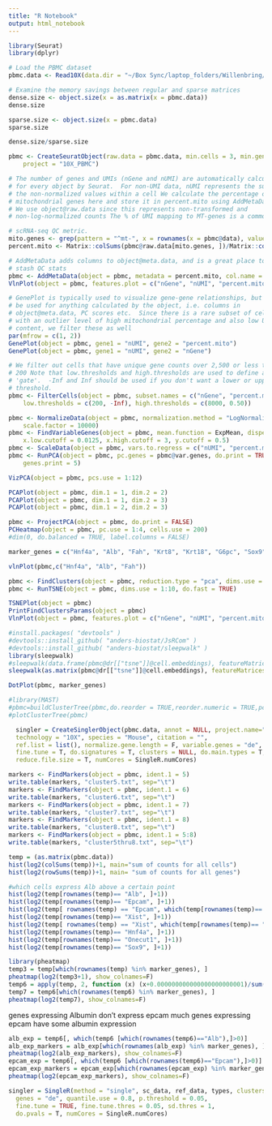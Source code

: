 ```yaml
---
title: "R Notebook"
output: html_notebook
---
```



```r
library(Seurat)
library(dplyr)

# Load the PBMC dataset
pbmc.data <- Read10X(data.dir = "~/Box Sync/laptop_folders/Willenbring/Feng Single Cell/willenbringh/FC_102418_analysis/filtered_gene_bc_matrices/mm10/")

# Examine the memory savings between regular and sparse matrices
dense.size <- object.size(x = as.matrix(x = pbmc.data))
dense.size
```

```r
sparse.size <- object.size(x = pbmc.data)
sparse.size
```

```r
dense.size/sparse.size
```

```r
pbmc <- CreateSeuratObject(raw.data = pbmc.data, min.cells = 3, min.genes = 200, 
    project = "10X_PBMC")
```

```r
# The number of genes and UMIs (nGene and nUMI) are automatically calculated
# for every object by Seurat.  For non-UMI data, nUMI represents the sum of
# the non-normalized values within a cell We calculate the percentage of
# mitochondrial genes here and store it in percent.mito using AddMetaData.
# We use object@raw.data since this represents non-transformed and
# non-log-normalized counts The % of UMI mapping to MT-genes is a common

# scRNA-seq QC metric.
mito.genes <- grep(pattern = "^mt-", x = rownames(x = pbmc@data), value = TRUE)
percent.mito <- Matrix::colSums(pbmc@raw.data[mito.genes, ])/Matrix::colSums(pbmc@raw.data)

# AddMetaData adds columns to object@meta.data, and is a great place to
# stash QC stats
pbmc <- AddMetaData(object = pbmc, metadata = percent.mito, col.name = "percent.mito")
VlnPlot(object = pbmc, features.plot = c("nGene", "nUMI", "percent.mito"), nCol = 3)

```

```r
# GenePlot is typically used to visualize gene-gene relationships, but can
# be used for anything calculated by the object, i.e. columns in
# object@meta.data, PC scores etc.  Since there is a rare subset of cells
# with an outlier level of high mitochondrial percentage and also low UMI
# content, we filter these as well
par(mfrow = c(1, 2))
GenePlot(object = pbmc, gene1 = "nUMI", gene2 = "percent.mito")
GenePlot(object = pbmc, gene1 = "nUMI", gene2 = "nGene")
```


```r
# We filter out cells that have unique gene counts over 2,500 or less than
# 200 Note that low.thresholds and high.thresholds are used to define a
# 'gate'.  -Inf and Inf should be used if you don't want a lower or upper
# threshold.
pbmc <- FilterCells(object = pbmc, subset.names = c("nGene", "percent.mito"), 
    low.thresholds = c(200, -Inf), high.thresholds = c(8000, 0.50))
```


```r
pbmc <- NormalizeData(object = pbmc, normalization.method = "LogNormalize", 
    scale.factor = 10000)
pbmc <- FindVariableGenes(object = pbmc, mean.function = ExpMean, dispersion.function = LogVMR, 
    x.low.cutoff = 0.0125, x.high.cutoff = 3, y.cutoff = 0.5)
pbmc <- ScaleData(object = pbmc, vars.to.regress = c("nUMI", "percent.mito"))
pbmc <- RunPCA(object = pbmc, pc.genes = pbmc@var.genes, do.print = TRUE, pcs.print = 1:5, 
    genes.print = 5)

```

```r
VizPCA(object = pbmc, pcs.use = 1:12)

```

```r
PCAPlot(object = pbmc, dim.1 = 1, dim.2 = 2)
PCAPlot(object = pbmc, dim.1 = 1, dim.2 = 3)
PCAPlot(object = pbmc, dim.1 = 2, dim.2 = 3)
```

```r
pbmc <- ProjectPCA(object = pbmc, do.print = FALSE)
PCHeatmap(object = pbmc, pc.use = 1:4, cells.use = 200)
#dim(0, do.balanced = TRUE, label.columns = FALSE)
```
```r
marker_genes = c("Hnf4a", "Alb", "Fah", "Krt8", "Krt18", "G6pc", "Sox9", "Krt7", "Krt19", "Epcam", "Onecut1", "Afp", "Xist")
```

```r
vlnPlot(pbmc,c("Hnf4a", "Alb", "Fah"))

```

```r
pbmc <- FindClusters(object = pbmc, reduction.type = "pca", dims.use = 1:5, resolution = 0.6, print.output = 0, save.SNN = TRUE)
pbmc <- RunTSNE(object = pbmc, dims.use = 1:10, do.fast = TRUE)
```


```r
TSNEPlot(object = pbmc)
PrintFindClustersParams(object = pbmc)
VlnPlot(object = pbmc, features.plot = c("nGene", "nUMI", "percent.mito"), nCol = 3)
```

```r
#install.packages( "devtools" )
#devtools::install_github( "anders-biostat/JsRCom" )
#devtools::install_github( "anders-biostat/sleepwalk" )
library(sleepwalk)
#sleepwalk(data.frame(pbmc@dr[["tsne"]]@cell.embeddings), featureMatrices = data.matrix(t(pbmc@data)))
sleepwalk(as.matrix(pbmc@dr[["tsne"]]@cell.embeddings), featureMatrices = as.matrix(t(pbmc@data)))
```


```r
DotPlot(pbmc, marker_genes)
```

```r
#library(MAST)
#pbmc=buildClusterTree(pbmc,do.reorder = TRUE,reorder.numeric = TRUE,pcs.use = 1:11)
#plotClusterTree(pbmc)

  singler = CreateSinglerObject(pbmc.data, annot = NULL, project.name="MCA", min.genes = 0,
  technology = "10X", species = "Mouse", citation = "",
  ref.list = list(), normalize.gene.length = F, variable.genes = "de",
  fine.tune = T, do.signatures = T, clusters = NULL, do.main.types = T, 
  reduce.file.size = T, numCores = SingleR.numCores)
```

```r
markers <- FindMarkers(object = pbmc, ident.1 = 5)
write.table(markers, "cluster5.txt", sep="\t")
markers <- FindMarkers(object = pbmc, ident.1 = 6)
write.table(markers, "cluster6.txt", sep="\t")
markers <- FindMarkers(object = pbmc, ident.1 = 7)
write.table(markers, "cluster7.txt", sep="\t")
markers <- FindMarkers(object = pbmc, ident.1 = 8)
write.table(markers, "cluster8.txt", sep="\t")
markers <- FindMarkers(object = pbmc, ident.1 = 5:8)
write.table(markers, "cluster5thru8.txt", sep="\t")
```

```r

temp = (as.matrix(pbmc.data))
hist(log2(colSums(temp))+1, main="sum of counts for all cells")
hist(log2(rowSums(temp))+1, main= "sum of counts for all genes")

#which cells express Alb above a certain point
hist(log2(temp[rownames(temp)== "Alb", ]+1))
hist(log2(temp[rownames(temp)== "Epcam", ]+1))
hist(log2(temp[ rownames(temp) == "Epcam", which(temp[rownames(temp)== "Sox9", ]>4)]+1))
hist(log2(temp[rownames(temp)== "Xist", ]+1))
hist(log2(temp[ rownames(temp) == "Xist", which(temp[rownames(temp)== "Sox9", ]>4)]+1))
hist(log2(temp[rownames(temp)== "Hnf4a", ]+1))
hist(log2(temp[rownames(temp)== "Onecut1", ]+1))
hist(log2(temp[rownames(temp)== "Sox9", ]+1))

```

```r
library(pheatmap)
temp3 = temp[which(rownames(temp) %in% marker_genes), ]
pheatmap(log2(temp3+1), show_colnames=F)
temp6 = apply(temp, 2, function (x) (x+0.000000000000000000000001)/sum(x))
temp7 = temp6[which(rownames(temp6) %in% marker_genes), ]
pheatmap(log2(temp7), show_colnames=F)
```

genes expressing Albumin don't express epcam much
genes expressing epcam have some albumin expression
```r
alb_exp = temp6[, which(temp6 [which(rownames(temp6)=="Alb"),]>0)]
alb_exp_markers = alb_exp[which(rownames(alb_exp) %in% marker_genes), ]
pheatmap(log2(alb_exp_markers), show_colnames=F)
epcam_exp = temp6[, which(temp6 [which(rownames(temp6)=="Epcam"),]>0)]
epcam_exp_markers = epcam_exp[which(rownames(epcam_exp) %in% marker_genes), ]
pheatmap(log2(epcam_exp_markers), show_colnames=F)
```


```r
singler = SingleR(method = "single", sc_data, ref_data, types, clusters = NULL,
  genes = "de", quantile.use = 0.8, p.threshold = 0.05,
  fine.tune = TRUE, fine.tune.thres = 0.05, sd.thres = 1,
  do.pvals = T, numCores = SingleR.numCores)
```

